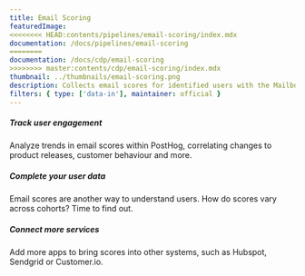 ```yaml
---
title: Email Scoring
featuredImage:
<<<<<<<< HEAD:contents/pipelines/email-scoring/index.mdx
documentation: /docs/pipelines/email-scoring
========
documentation: /docs/cdp/email-scoring
>>>>>>>> master:contents/cdp/email-scoring/index.mdx
thumbnail: ../thumbnails/email-scoring.png
description: Collects email scores for identified users with the Mailboxlayer API
filters: { type: ['data-in'], maintainer: official }
---
```


<Section
    divider={false}
    title="Collect email scores for identified users using the Mailboxlayer API, then automatically add them to Persons in PostHog."
    size="full"
    cols={3}
>
    <div>
        <h5>Track user engagement</h5>
        <p>Analyze trends in email scores within PostHog, correlating changes to product releases, customer behaviour and more.</p>
    </div>
    <div>
        <h5>Complete your user data</h5>
        <p>Email scores are another way to understand users. How do scores vary across cohorts? Time to find out.</p>
    </div>
    <div>
        <h5>Connect more services</h5>
        <p>Add more apps to bring scores into other systems, such as Hubspot, Sendgrid or Customer.io.</p>
    </div>

</Section>

<TutorialsSlider topic="email-scoring" />

<Documentation />
